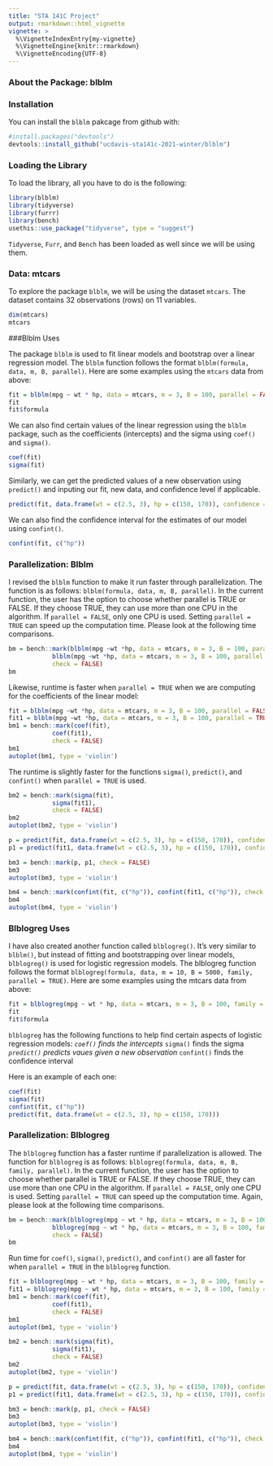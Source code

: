 ```yaml
---
title: "STA 141C Project"
output: rmarkdown::html_vignette
vignette: >
  %\VignetteIndexEntry{my-vignette}
  %\VignetteEngine{knitr::rmarkdown}
  %\VignetteEncoding{UTF-8}
---
```


### About the Package: blblm

### Installation

You can install the `blblm` pakcage from github with:
```r
#install.packages("devtools")
devtools::install_github("ucdavis-sta141c-2021-winter/blblm")
```

### Loading the Library

To load the library, all you have to do is the following:
```r
library(blblm)
library(tidyverse)
library(furrr)
library(bench)
usethis::use_package("tidyverse", type = "suggest")
```

`Tidyverse`, `Furr`, and `Bench` has been loaded as well since we will be using them.

### Data: mtcars


To explore the package `blblm`, we will be using the dataset `mtcars`. The dataset contains 32 observations (rows) on 11 variables. 
```r
dim(mtcars)
mtcars
```
###Blblm Uses

The package `blblm` is used to fit linear models and bootstrap over a linear regression model. The `blblm` function follows the format `blblm(formula, data, m, B, parallel)`. Here are some examples using the `mtcars` data from above:

```r
fit = blblm(mpg ~ wt * hp, data = mtcars, m = 3, B = 100, parallel = FALSE)
fit
fit$formula
```

We can also find certain values of the linear regression using the `blblm` package, such as the coefficients (intercepts) and the sigma using `coef()` and `sigma()`.

```r
coef(fit)
sigma(fit)
```

Similarly, we can get the predicted values of a new observation using `predict()` and inputing our fit, new data, and confidence level if applicable. 

```r
predict(fit, data.frame(wt = c(2.5, 3), hp = c(150, 170)), confidence = TRUE)
```

We can also find the confidence interval for the estimates of our model using `confint()`.
```r
confint(fit, c("hp"))
```


### Parallelization: Blblm

I revised the `blblm` function to make it run faster through parallelization. The function is as follows: `blblm(formula, data, m, B, parallel)`. In the current function, the user has the option to choose whether parallel is TRUE or FALSE. If they choose TRUE, they can use more than one CPU in the algorithm. If `parallel = FALSE`, only one CPU is used. Setting `parallel = TRUE` can speed up the computation time. Please look at the following time comparisons. 

```r
bm = bench::mark(blblm(mpg ~wt *hp, data = mtcars, m = 3, B = 100, parallel = FALSE), 
            blblm(mpg ~wt *hp, data = mtcars, m = 3, B = 100, parallel = TRUE), 
            check = FALSE)
bm
```

Likewise, runtime is faster when `parallel = TRUE` when we are computing for the coefficients of the linear model:

```r
fit = blblm(mpg ~wt *hp, data = mtcars, m = 3, B = 100, parallel = FALSE)
fit1 = blblm(mpg ~wt *hp, data = mtcars, m = 3, B = 100, parallel = TRUE)
bm1 = bench::mark(coef(fit), 
            coef(fit1), 
            check = FALSE)
bm1
autoplot(bm1, type = 'violin')
```

The runtime is slightly faster for the functions `sigma()`, `predict()`, and `confint()` when `parallel = TRUE` is used.

```r
bm2 = bench::mark(sigma(fit), 
            sigma(fit1), 
            check = FALSE)
bm2
autoplot(bm2, type = 'violin')
```

```r
p = predict(fit, data.frame(wt = c(2.5, 3), hp = c(150, 170)), confidence = TRUE)
p1 = predict(fit1, data.frame(wt = c(2.5, 3), hp = c(150, 170)), confidence = TRUE)

bm3 = bench::mark(p, p1, check = FALSE)
bm3
autoplot(bm3, type = 'violin')
```

```r
bm4 = bench::mark(confint(fit, c("hp")), confint(fit1, c("hp")), check = FALSE)
bm4
autoplot(bm4, type = 'violin')
```

### Blblogreg Uses

I have also created another function called `blblogreg()`. It's very similar to `blblm()`, but instead of fitting and bootstrapping over linear models, `blblogreg()` is used for logistic regression models. The blblogreg function follows the format `blblogreg(formula, data, m = 10, B = 5000, family, parallel = TRUE)`. Here are some examples using the mtcars data from above:

```r
fit = blblogreg(mpg ~ wt * hp, data = mtcars, m = 3, B = 100, family = binomial, parallel = FALSE)
fit
fit$formula
```

`blblogreg` has the following functions to help find certain aspects of logistic regression models:
*`coef()` finds the intercepts
*`sigma()` finds the sigma
*`predict()` predicts vaues given a new observation
*`confint()` finds the confidence interval

Here is an example of each one:
```r
coef(fit)
sigma(fit)
confint(fit, c("hp"))
predict(fit, data.frame(wt = c(2.5, 3), hp = c(150, 170)))
```

### Parallelization: Blblogreg

The `blblogreg` function has a faster runtime if parallelization is allowed. The function for `blblogreg` is as follows: `blblogreg(formula, data, m, B, family, parallel)`. In the current function, the user has the option to choose whether parallel is TRUE or FALSE. If they choose TRUE, they can use more than one CPU in the algorithm. If `parallel = FALSE`, only one CPU is used. Setting `parallel = TRUE` can speed up the computation time. Again, please look at the following time comparisons. 

```r
bm = bench::mark(blblogreg(mpg ~ wt * hp, data = mtcars, m = 3, B = 100, family = binomial, parallel = FALSE), 
            blblogreg(mpg ~ wt * hp, data = mtcars, m = 3, B = 100, family = binomial, parallel = TRUE), 
            check = FALSE)
bm
```

Run time for `coef()`, `sigma()`, `predict()`, and `confint()` are all faster for when `parallel = TRUE` in the `blblogreg` function.
```r
fit = blblogreg(mpg ~ wt * hp, data = mtcars, m = 3, B = 100, family = binomial, parallel = FALSE)
fit1 = blblogreg(mpg ~ wt * hp, data = mtcars, m = 3, B = 100, family = binomial, parallel = TRUE)
bm1 = bench::mark(coef(fit), 
            coef(fit1), 
            check = FALSE)
bm1
autoplot(bm1, type = 'violin')
```


```r
bm2 = bench::mark(sigma(fit), 
            sigma(fit1), 
            check = FALSE)
bm2
autoplot(bm2, type = 'violin')
```

```r
p = predict(fit, data.frame(wt = c(2.5, 3), hp = c(150, 170)), confidence = TRUE)
p1 = predict(fit1, data.frame(wt = c(2.5, 3), hp = c(150, 170)), confidence = TRUE)

bm3 = bench::mark(p, p1, check = FALSE)
bm3
autoplot(bm3, type = 'violin')
```

```r
bm4 = bench::mark(confint(fit, c("hp")), confint(fit1, c("hp")), check = FALSE)
bm4
autoplot(bm4, type = 'violin')
```